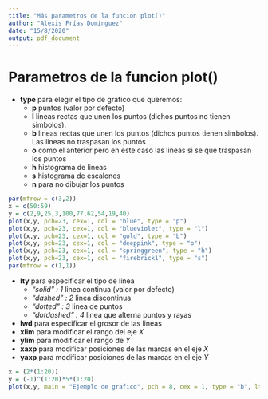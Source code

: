 ---
title: "Más parametros de la funcion plot()"
author: "Alexis Frías Domínguez"
date: "15/8/2020"
output: pdf_document
---

# Parametros de la funcion plot()
- __type__ para elegir el tipo de gráfico que queremos:
  + __p__ puntos (valor por defecto)
  + __l__ lineas rectas que unen los puntos (dichos puntos no tienen simbolos). 
  + __b__ lineas rectas que unen los puntos (dichos puntos tienen simbolos). Las lineas no traspasan los puntos
  + __o__ como el anterior pero en este caso las lineas si se que traspasan los puntos
  + __h__ histograma de lineas
  + __s__ histograma de escalones
  + __n__ para no dibujar los puntos

```{r}
par(mfrow = c(3,2))
x = c(50:59)
y = c(2,9,25,3,100,77,62,54,19,40)
plot(x,y, pch=23, cex=1, col = "blue", type = "p")
plot(x,y, pch=23, cex=1, col = "blueviolet", type = "l")
plot(x,y, pch=23, cex=1, col = "gold", type = "b")
plot(x,y, pch=23, cex=1, col = "deeppink", type = "o")
plot(x,y, pch=23, cex=1, col = "springgreen", type = "h")
plot(x,y, pch=23, cex=1, col = "firebrick1", type = "s")
par(mfrow = c(1,1))
```

- __lty__ para especificar el tipo de linea
  + _"solid" : 1_ linea continua (valor por defecto)
  + _"dashed" : 2_ linea discontinua
  + _"dotted" : 3_ linea de puntos
  + _"dotdashed" : 4_ linea que alterna puntos y rayas
- __lwd__ para especificar el grosor de las lineas
- __xlim__ para modificar el rango del eje _X_
- __ylim__ para modificar el rango de _Y_
- __xaxp__ para modificar posiciones de las marcas en el eje _X_
- __yaxp__ para modificar posiciones de las marcas en el eje _Y_

```{r}
x = (2*(1:20))
y = (-1)^(1:20)*5*(1:20)
plot(x,y, main = "Ejemplo de grafico", pch = 8, cex = 1, type = "b", lty = 4, lwd = 4, xaxp = c(0,40,2), yaxp = c(-100,100,8))
```

